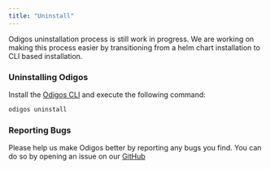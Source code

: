 ```yaml
---
title: "Uninstall"
---
```


<Note>
  Odigos uninstallation process is still work in progress. We are working on
  making this process easier by transitioning from a helm chart installation to
  CLI based installation.
</Note>

### Uninstalling Odigos

Install the [Odigos CLI](https://github.com/odigos-io/odigos/tree/main/cli) and execute the following command:

```bash
odigos uninstall
```

### Reporting Bugs

Please help us make Odigos better by reporting any bugs you find. You can do so
by opening an issue on our [GitHub](https://github.com/odigos-io/odigos/issues/new/choose)
